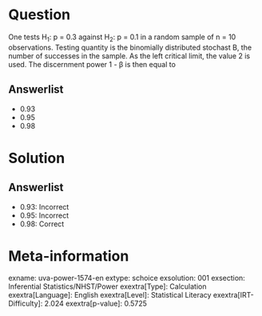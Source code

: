Question
========

One tests H~1~: p = 0.3 against H~2~: p = 0.1 in a random sample of n = 10 observations. Testing quantity is the binomially distributed stochast B, the number of successes in the sample. As the left critical limit, the value 2 is used. The discernment power 1 - β is then equal to

Answerlist
----------

* 0.93
* 0.95
* 0.98

Solution
========

Answerlist
----------

* 0.93: Incorrect
* 0.95: Incorrect
* 0.98: Correct

Meta-information
================
exname: uva-power-1574-en
extype: schoice
exsolution: 001
exsection: Inferential Statistics/NHST/Power
exextra[Type]: Calculation
exextra[Language]: English
exextra[Level]: Statistical Literacy
exextra[IRT-Difficulty]: 2.024
exextra[p-value]: 0.5725
